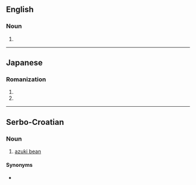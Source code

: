 ==English==

===Noun===
{{en-noun|?}}

# {{alt sp|en|adzuki}}

----

==Japanese==

===Romanization===
{{ja-romaji}}

# {{ja-romanization of|あずき}}
# {{ja-romanization of|アズキ}}

----

==Serbo-Croatian==

===Noun===
{{sh-noun|g=m}}

# [[azuki bean]]

====Synonyms====
* {{l|sh|adzuki}}
